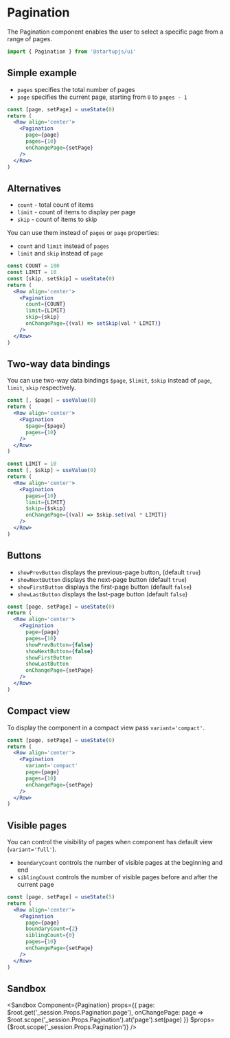 
# Pagination

The Pagination component enables the user to select a specific page from a range of pages.

```jsx
import { Pagination } from '@startupjs/ui'
```

## Simple example

- `pages` specifies the total number of pages
- `page` specifies the current page, starting from `0` to `pages - 1`

```jsx example
const [page, setPage] = useState(0)
return (
  <Row align='center'>
    <Pagination
      page={page}
      pages={10}
      onChangePage={setPage}
    />
  </Row>
)
```

## Alternatives

- `count` - total count of items
- `limit` - count of items to display per page
- `skip` - count of items to skip

You can use them instead of `pages` or `page` properties:

- `count` and `limit` instead of `pages`
- `limit` and `skip` instead of `page`

```jsx example
const COUNT = 100
const LIMIT = 10
const [skip, setSkip] = useState(0)
return (
  <Row align='center'>
    <Pagination
      count={COUNT}
      limit={LIMIT}
      skip={skip}
      onChangePage={(val) => setSkip(val * LIMIT)}
    />
  </Row>
)
```

## Two-way data bindings

You can use two-way data bindings `$page`, `$limit`, `$skip` instead of `page`, `limit`, `skip` respectively.

```jsx example
const [, $page] = useValue(0)
return (
  <Row align='center'>
    <Pagination
      $page={$page}
      pages={10}
    />
  </Row>
)
```

```jsx example
const LIMIT = 10
const [, $skip] = useValue(0)
return (
  <Row align='center'>
    <Pagination
      pages={10}
      limit={LIMIT}
      $skip={$skip}
      onChangePage={(val) => $skip.set(val * LIMIT)}
    />
  </Row>
)
```

## Buttons

- `showPrevButton` displays the previous-page button, (default `true`)
- `showNextButton` displays the next-page button (default `true`)
- `showFirstButton` displays the first-page button (default `false`)
- `showLastButton` displays the last-page button (default `false`)

```jsx example
const [page, setPage] = useState(0)
return (
  <Row align='center'>
    <Pagination
      page={page}
      pages={10}
      showPrevButton={false}
      showNextButton={false}
      showFirstButton
      showLastButton
      onChangePage={setPage}
    />
  </Row>
)
```

## Compact view

To display the component in a compact view pass `variant='compact'`.

```jsx example
const [page, setPage] = useState(0)
return (
  <Row align='center'>
    <Pagination
      variant='compact'
      page={page}
      pages={10}
      onChangePage={setPage}
    />
  </Row>
)
```

## Visible pages

You can control the visibility of pages when component has default view (`variant='full'`).

- `boundaryCount` controls the number of visible pages at the beginning and end
- `siblingCount` controls the number of visible pages before and after the current page

```jsx example
const [page, setPage] = useState(5)
return (
  <Row align='center'>
    <Pagination
      page={page}
      boundaryCount={2}
      siblingCount={0}
      pages={10}
      onChangePage={setPage}
    />
  </Row>
)
```

## Sandbox

<Sandbox
  Component={Pagination}
  props={{
    page: $root.get('_session.Props.Pagination.page'),
    onChangePage: page => $root.scope('_session.Props.Pagination').at('page').set(page)
  }}
  $props={$root.scope('_session.Props.Pagination')}
/>
